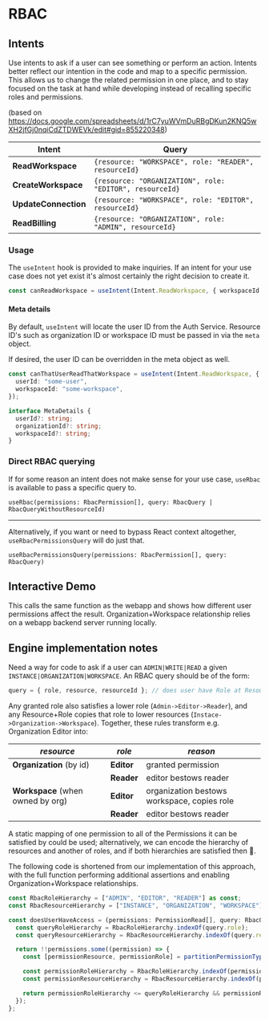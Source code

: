 
<Meta title="RBAC" />

# RBAC

## Intents

Use intents to ask if a user can see something or perform an action. Intents better reflect our intention in the code and map to a specific permission. This allows us to change the related permission in one place, and to stay focused on the task at hand while developing instead of recalling specific roles and permissions.

(based on https://docs.google.com/spreadsheets/d/1rC7yuWVmDuRBgDKun2KNQ5wXH2jfGj0nqiCdZTDWEVk/edit#gid=855220348)

| Intent               | Query                                                    |
| -------------------- | -------------------------------------------------------- |
| **ReadWorkspace**    | `{resource: "WORKSPACE", role: "READER", resourceId}`    |
| **CreateWorkspace**  | `{resource: "ORGANIZATION", role: "EDITOR", resourceId}` |
| **UpdateConnection** | `{resource: "WORKSPACE", role: "EDITOR", resourceId}`    |
| **ReadBilling**      | `{resource: "ORGANIZATION", role: "ADMIN", resourceId}`  |

### Usage

The `useIntent` hook is provided to make inquiries. If an intent for your use case does not yet exist it's almost certainly the right decision to create it.

```typescript
const canReadWorkspace = useIntent(Intent.ReadWorkspace, { workspaceId: "some-workspace" });
```

#### Meta details

By default, `useIntent` will locate the user ID from the Auth Service. Resource ID's such as organization ID or workspace ID must be passed in via the `meta` object.

If desired, the user ID can be overridden in the meta object as well.

```typescript
const canThatUserReadThatWorkspace = useIntent(Intent.ReadWorkspace, {
  userId: "some-user",
  workspaceId: "some-workspace",
});
```

```typescript
interface MetaDetails {
  userId?: string;
  organizationId?: string;
  workspaceId?: string;
}
```

### Direct RBAC querying

If for some reason an intent does not make sense for your use case, `useRbac` is available to pass a specific query to.

`useRbac(permissions: RbacPermission[], query: RbacQuery | RbacQueryWithoutResourceId)`

---

Alternatively, if you want or need to bypass React context altogether, `useRbacPermissionsQuery` will do just that.

`useRbacPermissionsQuery(permissions: RbacPermission[], query: RbacQuery)`

## Interactive Demo

This calls the same function as the webapp and shows how different user permissions affect the result. Organization+Workspace relationship relies on a webapp backend server running locally.

<PermissionTestView />

## Engine implementation notes

Need a way for code to ask if a user can `ADMIN|WRITE|READ` a given `INSTANCE|ORGANIZATION|WORKSPACE`. An RBAC query should be of the form:

```typescript
query = { role, resource, resourceId }; // does user have Role at Resource
```

Any granted role also satisfies a lower role (`Admin->Editor->Reader`), and any Resource+Role copies that role to lower resources (`Instace->Organization->Workspace`). Together, these rules transform e.g. Organization Editor into:

| _resource_                        | _role_     | _reason_                                    |
| --------------------------------- | ---------- | ------------------------------------------- |
| **Organization** (by id)          | **Editor** | granted permission                          |
|                                   | **Reader** | editor bestows reader                       |
| **Workspace** (when owned by org) | **Editor** | organization bestows workspace, copies role |
|                                   | **Reader** | editor bestows reader                       |

A static mapping of one permission to all of the Permissions it can be satisfied by could be used; alternatively, we can encode the hierarchy of resources and another of roles, and if both hierarchies are satisfied then 🌟.

The following code is shortened from our implementation of this approach, with the full function performing additional assertions and enabling Organization+Workspace relationships.

```typescript
const RbacRoleHierarchy = ["ADMIN", "EDITOR", "READER"] as const;
const RbacResourceHierarchy = ["INSTANCE", "ORGANIZATION", "WORKSPACE"] as const;

const doesUserHaveAccess = (permissions: PermissionRead[], query: RbacQuery) => {
  const queryRoleHierarchy = RbacRoleHierarchy.indexOf(query.role);
  const queryResourceHierarchy = RbacResourceHierarchy.indexOf(query.resource);

  return !!permissions.some((permission) => {
    const [permissionResource, permissionRole] = partitionPermissionType(permission.permissionType);

    const permissionRoleHierarchy = RbacRoleHierarchy.indexOf(permissionRole);
    const permissionResourceHierarchy = RbacResourceHierarchy.indexOf(permissionResource);

    return permissionRoleHierarchy <= queryRoleHierarchy && permissionResourceHierarchy <= queryResourceHierarchy;
  });
};
```
